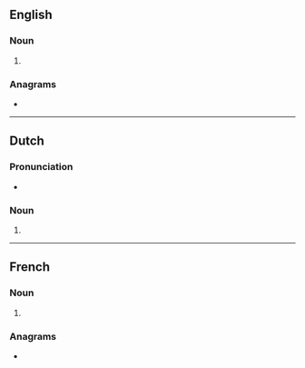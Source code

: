 ==English==

===Noun===
{{head|en|noun form}}

# {{plural of|en|canard}}

===Anagrams===
* {{anagrams|en|a=aacdnrs|Arcands|cadrans|sandrac}}

----

==Dutch==

===Pronunciation===
* {{audio|nl|Nl-canards.ogg|Audio}}

===Noun===
{{head|nl|noun plural form}}

# {{plural of|nl|canard}}

----

==French==

===Noun===
{{head|fr|noun form|g=m}}

# {{plural of|fr|canard}}

===Anagrams===
* {{l|fr|cadrans}}